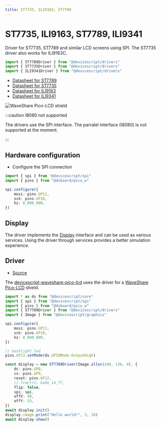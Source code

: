 ```yaml
---
title: ST7735, ILI9163, ST7789
---
```


# ST7735, ILI9163, ST7789, ILI9341

Driver for ST7735, ST7789 and similar LCD screens using SPI.
The ST7735 driver also works for ILI9163C.

```ts
import { ST7789Driver } from "@devicescript/drivers"
import { ST7735Driver } from "@devicescript/drivers"
import { ILI9341Driver } from "@devicescript/drivers"
```

-   [Datasheet for ST7789](https://www.waveshare.com/w/upload/a/ae/ST7789_Datasheet.pdf)
-   [Datasheet for ST7735](https://www.displayfuture.com/Display/datasheet/controller/ST7735.pdf)
-   [Datasheet for ILI9163](https://www.newhavendisplay.com/app_notes/ILI9163.pdf)
-   [Datasheet for ILI9341](https://cdn-shop.adafruit.com/datasheets/ILI9341.pdf)

![WaveShare Pico-LCD shield](https://github.com/mmoskal/devicescript-waveshare-pico-lcd/blob/main/assets/pico-lcd-114.png?raw=true)

:::caution I8080 not supported

The drivers use the SPI interface. The parralel interface (I8080) is not supported at the moment.

:::

## Hardware configuration

-   Configure the SPI connection

```ts
import { spi } from "@devicescript/spi"
import { pins } from "@dsboard/pico_w"

spi.configure({
    mosi: pins.GP11,
    sck: pins.GP10,
    hz: 8_000_000,
})
```

## Display

The driver implements the [Display](/developer/graphics/display) interface and can be used as various services.
Using the driver through services provides a better simulation experience.

## Driver

-   [Source](https://github.com/microsoft/devicescript/blob/main/packages/drivers/src/st7735.ts)

The [devicescript-waveshare-pico-lcd](https://github.com/mmoskal/devicescript-waveshare-pico-lcd/blob/main/src/picolcd114.ts)
uses the driver for a [WaveShare Pico-LCD](https://www.waveshare.com/pico-lcd-1.14.htm) shield.

```ts
import * as ds from "@devicescript/core"
import { spi } from "@devicescript/spi"
import { pins } from "@dsboard/pico_w"
import { ST7789Driver } from "@devicescript/drivers"
import { Image } from "@devicescript/graphics"

spi.configure({
    mosi: pins.GP11,
    sck: pins.GP10,
    hz: 8_000_000,
})

// backlight led
pins.GP13.setMode(ds.GPIOMode.OutputHigh)

const display = new ST7789Driver(Image.alloc(240, 136, 4), {
    dc: pins.GP8,
    cs: pins.GP9,
    reset: pins.GP12,
    // frmctr1: 0x0e_14_ff,
    flip: false,
    spi: spi,
    offX: 40,
    offY: 53,
})
await display.init()
display.image.print("Hello world!", 3, 10)
await display.show()
```
